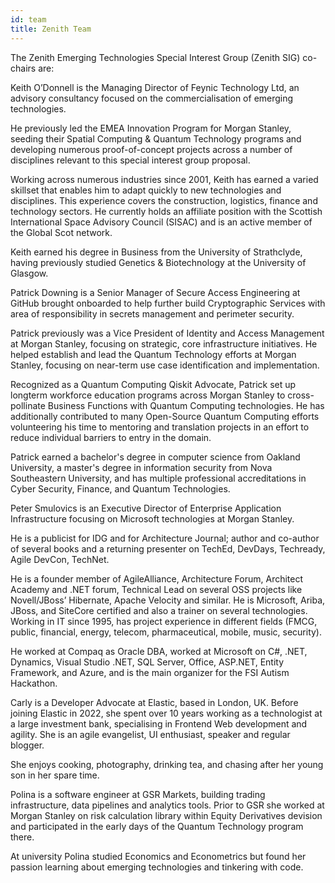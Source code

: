---
id: team
title: Zenith Team
---

The Zenith Emerging Technologies Special Interest Group (Zenith SIG) co-chairs are:

<Bio name="Keith O'Donnell" organisation="Feynic" image="/img/people/keith-o-donnell.png">
Keith O’Donnell is the Managing Director of Feynic Technology Ltd, an advisory consultancy focused on the commercialisation of emerging technologies.


He previously led the EMEA Innovation Program for Morgan Stanley, seeding their Spatial Computing & Quantum Technology programs and developing numerous proof-of-concept projects across a number of disciplines relevant to this special interest group proposal.

Working across numerous industries since 2001, Keith has earned a varied skillset that enables him to adapt quickly to new technologies and disciplines. This experience covers the construction, logistics, finance and technology sectors. He currently holds an affiliate position with the Scottish International Space Advisory Council (SISAC) and is an active member of the Global Scot network.

Keith earned his degree in Business from the University of Strathclyde, having previously studied Genetics & Biotechnology at the University of Glasgow.
</Bio>

<Bio name="Patrick Downing" organisation="GitHub" image="/img/people/patrick-downing.png">
Patrick Downing is a Senior Manager of Secure Access Engineering at GitHub brought onboarded to help further build Cryptographic Services with area of responsibility in secrets management and perimeter security.


Patrick previously was a Vice President of Identity and Access Management at Morgan Stanley, focusing on strategic, core infrastructure initiatives. He helped establish and lead the Quantum Technology efforts at Morgan Stanley, focusing on near-term use case identification and implementation. 

Recognized as a Quantum Computing Qiskit Advocate, Patrick set up longterm workforce education programs across Morgan Stanley to cross-pollinate Business Functions with Quantum Computing technologies. He has additionally contributed to many Open-Source Quantum Computing efforts volunteering his time to mentoring and translation projects in an effort to reduce individual barriers to entry in the domain.

Patrick earned a bachelor's degree in computer science from Oakland University, a master's degree in information security from Nova Southeastern University, and has multiple professional accreditations in Cyber Security, Finance, and Quantum Technologies. 
</Bio>

<Bio name="Peter Smulovics" organisation="Morgan Stanley" image="/img/people/peter-smulovics.jpeg">
Peter Smulovics is an Executive Director of Enterprise Application Infrastructure focusing on Microsoft technologies at Morgan Stanley.


He is a publicist for IDG and for Architecture Journal; author and co-author of several books and a returning presenter on TechEd, DevDays, Techready, Agile DevCon, TechNet. 

He is a founder member of AgileAlliance, Architecture Forum, Architect Academy and .NET forum, Technical Lead on several OSS projects like Novell/JBoss’ Hibernate, Apache Velocity and similar. He is Microsoft, Ariba, JBoss, and SiteCore certified and also a trainer on several technologies. Working in IT since 1995, has project experience in different fields (FMCG, public, financial, energy, telecom, pharmaceutical, mobile, music, security).

He worked at Compaq as Oracle DBA, worked at Microsoft on C#, .NET, Dynamics, Visual Studio .NET, SQL Server, Office, ASP.NET, Entity Framework, and Azure, and is the main organizer for the FSI Autism Hackathon.
</Bio>

<Bio name="Carly Richmmond" organisation="Elastic" image="/img/people/carly-richmond.jpeg">
Carly is a Developer Advocate at Elastic, based in London, UK. Before joining Elastic in 2022, she spent over 10 years working as a technologist at a large investment bank, specialising in Frontend Web development and agility. She is an agile evangelist, UI enthusiast, speaker and regular blogger.

She enjoys cooking, photography, drinking tea, and chasing after her young son in her spare time.
</Bio>

<Bio name="Polina Levyant" organisation="GSR Markets" image="/img/people/polina-levyant.jpg">
Polina is a software engineer at GSR Markets, building trading infrastructure, data pipelines and analytics tools. Prior to GSR she worked at Morgan Stanley on risk calculation library within Equity Derivatives devision and participated in the early days of the Quantum Technology program there. 

At university Polina studied Economics and Econometrics but found her passion learning about emerging technologies and tinkering with code.
</Bio>
